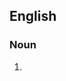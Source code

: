 ==English==
{{wikipedia}}

===Noun===
{{head|en|noun}}

# {{alternative spelling of|windstorm|lang=en}}
